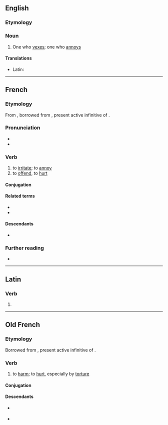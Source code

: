 ==English==

===Etymology===
{{suffix|en|vex|er}}

===Noun===
{{en-noun}}

# One who [[vex]]es; one who [[annoy]]s

====Translations====
{{trans-top|one who vexes}}
* Latin: {{t|la|vexātor|m}}
{{trans-mid}}
{{trans-bottom}}

----

==French==

===Etymology===
From {{etyl|fro|fr}}, borrowed from {{etyl|la|fr}} {{m|la|vēxāre}}, present active infinitive of {{m|la|vēxō}}.

===Pronunciation===
* {{fr-IPA}}
* {{audio|fr|LL-Q150 (fra)-Lyokoï-vexer.wav|Audio}}

===Verb===
{{fr-verb}}

# to [[irritate]]; to [[annoy]]
# to [[offend]], to [[hurt]]

====Conjugation====
{{fr-conj-auto}}

====Related terms====
* {{l|fr|vexant}}
* {{l|fr|vexation}}

====Descendants====
* {{desc|ro|vexa|bor=1}}

===Further reading===
* {{R:TLFi}}

----

==Latin==

===Verb===
{{la-verb-form|vexer}}

# {{inflection of|la|vexō||1|s|pres|pasv|subj}}

----

==Old French==

===Etymology===
Borrowed from {{etyl|la|fro}} {{m|la|vēxāre}}, present active infinitive of {{m|la|vēxō}}.

===Verb===
{{head|fro|verb}}

# to [[harm]]; to [[hurt]], especially by [[torture]]

====Conjugation====
{{fro-conj-er}}

====Descendants====
* {{desc|en|vex}} {{qualifier|borrowed into Middle English}}
* {{desc|fr|vexer}}
